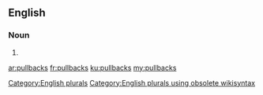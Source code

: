 ==English==

===Noun===
{{head|en}}

# {{plural of|pullback}}

[[Category:English plurals]][[Category:English plurals using obsolete wikisyntax]]

[[ar:pullbacks]]
[[fr:pullbacks]]
[[ku:pullbacks]]
[[my:pullbacks]]